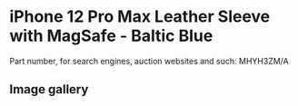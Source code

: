 
# iPhone 12 Pro Max Leather Sleeve with MagSafe - Baltic Blue

Part number, for search engines, auction websites and such: MHYH3ZM/A

## Image gallery

<div style={{ width: '100%', maxWidth: '768px' }}>
<GalleryComponent
    images={[
      {
        original: "/everysource/MHYH3.webp",
        thumbnail: "/everypreview/MHYH3.webp",
      },
      {
        original: "/everysource/MHYH3_AV1.webp",
        thumbnail: "/everypreview/MHYH3_AV1.webp",
      }
    ]}
  />
</div>